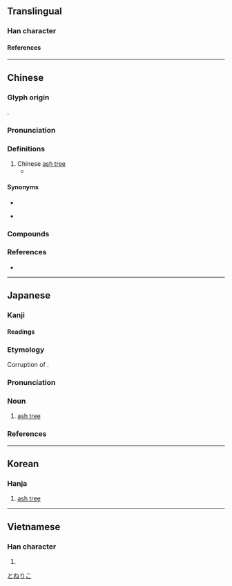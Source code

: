 {{character info}}
==Translingual==

===Han character===
{{Han char|rn=75|rad=木|as=07|sn=11|four=42927|canj=DUON|ids=⿰木岑}}

====References====
{{Han ref|kx=0530.060|dkj=14867|dj=0918.050|hdz=21215.030|uh=68A3}}

----

==Chinese==
{{zh-forms}}

===Glyph origin===
{{Han etym}}
{{Han compound|木|岑|ls=psc|c1=s|t1=tree|c2=p}}.

===Pronunciation===
{{zh-pron
|m=cén
|c=sam4
|mc=y
|oc=y
|ma=
|cat=n
}}

===Definitions===
{{zh-hanzi}}

# Chinese [[ash tree]] {{gloss|{{taxlink|Fraxinus chinensis|species|noshow=1}}}}
#* {{zh-x|夫{fú} 梣 木 色 青翳。|ref=Huainanzi}}

====Synonyms====
* {{zh-l|白蠟樹}}
* {{zh-l|水青木}} {{q|Korean Classical Chinese}}

===Compounds===
{{zh-der|梣樹}}

===References===
* {{R:yue:Hanzi}}

----

==Japanese==

===Kanji===
{{ja-kanji|rs=木07}}

====Readings====
{{ja-readings
|goon=じん<じむ
|kanon=しん<しむ
|kun=とねりこ-
}}

===Etymology===
{{wp|lang=ja}}
{{ja-kanjitab|とねりこ|yomi=k}}
Corruption of {{ja-r|戸に塗る木|と-に-ぬる-き}}.

===Pronunciation===
{{ja-pron|yomi=k|とねりこ|acc=0|acc_ref=DJR,NHK|acc2=3|acc2_ref=DJR,NHK}}

===Noun===
{{ja-noun|とねりこ|トネリコ}}

# [[ash tree]]

===References===
<references/>

[[Category:ja:Trees|とねりこ]]

----

==Korean==

===Hanja===
{{ko-hanja|물푸레나무|침}}

# [[ash tree]]

----

==Vietnamese==

===Han character===
{{vi-readings|rs=木07|reading=sầm}}

# {{rfdef|vi|sort=木07}}